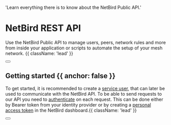 
  'Learn everything there is to know about the NetBird Public API.'

# NetBird REST API

Use the NetBird Public API to manage users, peers, network rules and more from inside your application or scripts to automate the setup of your mesh network. {{ className: 'lead' }}

<div className="not-prose mb-16 mt-6 flex gap-3">
  <Button href="/ipa/guides/quickstart" arrow="right" children="Quickstart" />
</div>

## Getting started {{ anchor: false }}

To get started, it is recommended to create a [service user](/docs/how-to/use-service-users-with-access-token#service-users), that can later be used to communicate with the NetBird API.
To be able to send requests to our API you need to [authenticate](/ipa/guides/authentication) on each request. This can be done either by Bearer token from your identity provider or by creating a [personal access token](/docs/how-to/use-service-users-with-access-token#personal-access-tokens) in the NetBird dashboard.{{ className: 'lead' }}

<div className="not-prose">
  <Button
    href="/docs/how-netbird-works#personal-access-tokens"
    variant="text"
    arrow="right"
    children="Get your personal access token"
  />
</div>

<Guides />

<Resources />
